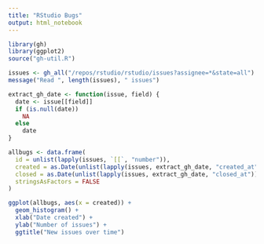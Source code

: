 ```yaml
---
title: "RStudio Bugs"
output: html_notebook
---
```


```r
library(gh)
library(ggplot2)
source("gh-util.R")
```

```r
issues <- gh_all("/repos/rstudio/rstudio/issues?assignee=*&state=all")
message("Read ", length(issues), " issues")
```

```r
extract_gh_date <- function(issue, field) {
  date <- issue[[field]]
  if (is.null(date))
    NA
  else
    date
}

allbugs <- data.frame(
  id = unlist(lapply(issues, `[[`, "number")),
  created = as.Date(unlist(lapply(issues, extract_gh_date, "created_at"))),
  closed = as.Date(unlist(lapply(issues, extract_gh_date, "closed_at"))),
  stringsAsFactors = FALSE
)
```

```r
ggplot(allbugs, aes(x = created)) +
  geom_histogram() +
  xlab("Date created") +
  ylab("Number of issues") +
  ggtitle("New issues over time")
```

```r

```


